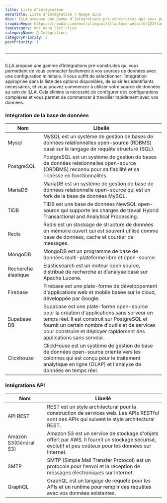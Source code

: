 ```yaml
---
title: Liste d’intégration
metaTitle: Liste d'intégration | Nuage ILLA
desc: ILLA propose une gamme d’intégrations pré-construites qui vous permettent de vous connecter facilement à vos sources de données avec une configuration minimale
crowdinRepo: https://crowdin.com/multilingual/illacloud-website/221?languages=fr&filter=basic&value=0
tagCategory: doc_menu_list_click
categoryName: 🔨 Intégrations
categoryPriority: 3
postPriority: 1
---
```


* * *

## <h2 hidden>Liste d'intégration</h2>

ILLA propose une gamme d’intégrations pré-construites qui vous permettent de vous connecter facilement à vos sources de données avec une configuration minimale. Il vous suffit de sélectionner l’intégration appropriée dans la liste des options disponibles, de saisir les identifiants nécessaires, et vous pouvez commencer à utiliser votre source de données au sein de ILLA. Cela élimine la nécessité de configurer des configurations complexes et vous permet de commencer à travailler rapidement avec vos données.

### Intégration de la base de données

| Nom                 | Libellé                                                                                                                                                                                                                                                         |
| ------------------- | --------------------------------------------------------------------------------------------------------------------------------------------------------------------------------------------------------------------------------------------------------------- |
| Mysql               | MySQL est un système de gestion de bases de données relationnelles open-source (RDBMS) basé sur le langage de requête structuré (SQL).                                                                                                                          |
| PostgreSQL          | PostgreSQL est un système de gestion de bases de données relationnelles open-source (ORDBMS) reconnu pour sa fiabilité et sa richesse en fonctionnalités.                                                                                                       |
| MariaDB             | MariaDB est un système de gestion de base de données relationnelle open-source qui est un fork de la base de données MySQL.                                                                                                                                     |
| TiDB                | TiDB est une base de données NewSQL open-source qui supporte les charges de travail Hybrid Transactional and Analytical Processing.                                                                                                                             |
| Redis               | Redis est un stockage de structure de données en mémoire ouvert qui est souvent utilisé comme base de données, cache et courtier de messages.                                                                                                                   |
| MongoDB             | MongoDB est un programme de base de données multi-plateforme libre et open-source.                                                                                                                                                                              |
| Recherche élastique | Elasticsearch est un moteur open source, distribué de recherche et d'analyse basé sur Apache Lucene.                                                                                                                                                            |
| Firebase            | Firebase est une plate-forme de développement d'applications web et mobile basée sur le cloud, développée par Google.                                                                                                                                           |
| Supabase DB         | Supabase est une plate-forme open-source pour la création d'applications sans serveur en temps réel. Il est construit sur PostgreSQL et fournit un certain nombre d'outils et de services pour construire et déployer rapidement des applications sans serveur. |
| Clickhouse          | ClickHouse est un système de gestion de base de données open-source orienté vers les colonnes qui est conçu pour le traitement analytique en ligne (OLAP) et l'analyse de données en temps réel.                                                                |

### Intégrations API

| Nom                   | Libellé                                                                                                                                               |
| --------------------- | ----------------------------------------------------------------------------------------------------------------------------------------------------- |
| API REST              | REST est un style architectural pour la construction de services web. Les APIs RESTful sont des APIs qui suivent le style architectural REST.         |
| Amazon S3(Général S3) | Amazon S3 est un service de stockage d'objets offert par AWS. Il fournit un stockage sécurisé, évolutif et peu coûteux pour les données sur Internet. |
| SMTP                  | SMTP (Simple Mail Transfer Protocol) est un protocole pour l'envoi et la réception de messages électroniques sur Internet.                            |
| GraphQL               | GraphQL est un langage de requête pour les APIs et un runtime pour remplir ces requêtes avec vos données existantes.                                  |

